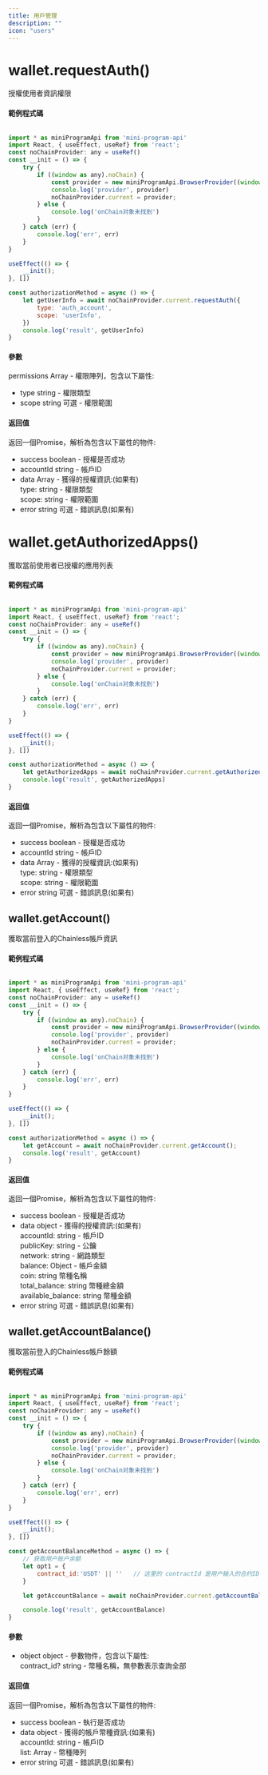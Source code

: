 ```yaml
---
title: 用戶管理
description: ""
icon: "users"
---
```


# wallet.requestAuth()
授權使用者資訊權限

#### 範例程式碼
```javascript

import * as miniProgramApi from 'mini-program-api'
import React, { useEffect, useRef} from 'react';
const noChainProvider: any = useRef()
const __init = () => {
    try {
        if ((window as any).noChain) {
            const provider = new miniProgramApi.BrowserProvider((window as any).noChain);
            console.log('provider', provider)
            noChainProvider.current = provider;
        } else {
            console.log('onChain对象未找到')
        }
    } catch (err) {
        console.log('err', err)
    }
}

useEffect(() => {
    __init();
}, [])

const authorizationMethod = async () => {
    let getUserInfo = await noChainProvider.current.requestAuth({
        type: 'auth_account',
        scope: 'userInfo',
    })
    console.log('result', getUserInfo)
}
```

#### 參數  
permissions Array - 權限陣列，包含以下屬性:  
- type string - 權限類型  
- scope string 可選 - 權限範圍  

#### 返回值  
返回一個Promise，解析為包含以下屬性的物件:  
- success boolean - 授權是否成功  
- accountId string - 帳戶ID  
- data Array - 獲得的授權資訊:(如果有)  
  type: string - 權限類型  
  scope: string - 權限範圍  
- error string 可選 - 錯誤訊息(如果有)



# wallet.getAuthorizedApps()
獲取當前使用者已授權的應用列表

#### 範例程式碼
```javascript

import * as miniProgramApi from 'mini-program-api'
import React, { useEffect, useRef} from 'react';
const noChainProvider: any = useRef()
const __init = () => {
    try {
        if ((window as any).noChain) {
            const provider = new miniProgramApi.BrowserProvider((window as any).noChain);
            console.log('provider', provider)
            noChainProvider.current = provider;
        } else {
            console.log('onChain对象未找到')
        }
    } catch (err) {
        console.log('err', err)
    }
}

useEffect(() => {
    __init();
}, [])

const authorizationMethod = async () => {
    let getAuthorizedApps = await noChainProvider.current.getAuthorizedApps();
    console.log('result', getAuthorizedApps)
}
```

#### 返回值  
返回一個Promise，解析為包含以下屬性的物件:  
- success boolean - 授權是否成功  
- accountId string - 帳戶ID  
- data Array - 獲得的授權資訊:(如果有)  
  type: string - 權限類型  
  scope: string - 權限範圍  
- error string 可選 - 錯誤訊息(如果有)


## wallet.getAccount()
獲取當前登入的Chainless帳戶資訊

#### 範例程式碼
```javascript

import * as miniProgramApi from 'mini-program-api'
import React, { useEffect, useRef} from 'react';
const noChainProvider: any = useRef()
const __init = () => {
    try {
        if ((window as any).noChain) {
            const provider = new miniProgramApi.BrowserProvider((window as any).noChain);
            console.log('provider', provider)
            noChainProvider.current = provider;
        } else {
            console.log('onChain对象未找到')
        }
    } catch (err) {
        console.log('err', err)
    }
}

useEffect(() => {
    __init();
}, [])

const authorizationMethod = async () => {
    let getAccount = await noChainProvider.current.getAccount();
    console.log('result', getAccount)
}
```

#### 返回值  
返回一個Promise，解析為包含以下屬性的物件:  
- success boolean - 授權是否成功  
- data object - 獲得的授權資訊:(如果有)  
  accountId: string - 帳戶ID  
  publicKey: string - 公鑰  
  network: string - 網路類型  
  balance: Object - 帳戶金額  
    coin: string 幣種名稱  
    total_balance: string 幣種總金額  
    available_balance: string 幣種金額  
- error string 可選 - 錯誤訊息(如果有)


## wallet.getAccountBalance()
獲取當前登入的Chainless帳戶餘額

#### 範例程式碼
```javascript

import * as miniProgramApi from 'mini-program-api'
import React, { useEffect, useRef} from 'react';
const noChainProvider: any = useRef()
const __init = () => {
    try {
        if ((window as any).noChain) {
            const provider = new miniProgramApi.BrowserProvider((window as any).noChain);
            console.log('provider', provider)
            noChainProvider.current = provider;
        } else {
            console.log('onChain对象未找到')
        }
    } catch (err) {
        console.log('err', err)
    }
}

useEffect(() => {
    __init();
}, [])

const getAccountBalanceMethod = async () => {
    // 获取用户账户余额
    let opt1 = { 
        contract_id:'USDT' || ''   // 这里的 contractId 是用户输入的合约ID、、 可为空表示获取全部
    }

    let getAccountBalance = await noChainProvider.current.getAccountBalance(opt1)

    console.log('result', getAccountBalance)
}
```

#### 參數  
- object object - 參數物件，包含以下屬性:  
  contract_id? string - 幣種名稱，無參數表示查詢全部

#### 返回值  
返回一個Promise，解析為包含以下屬性的物件:  
- success boolean - 執行是否成功  
- data object - 獲得的帳戶幣種資訊:(如果有)  
  accountId: string - 帳戶ID  
  list: Array - 幣種陣列  
- error string 可選 - 錯誤訊息(如果有)